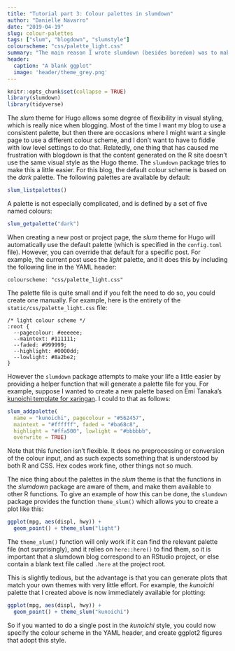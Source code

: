 ```yaml
---
title: "Tutorial part 3: Colour palettes in slumdown"
author: "Danielle Navarro"
date: "2019-04-19"
slug: colour-palettes
tags: ["slum", "blogdown", "slumstyle"]
colourscheme: "css/palette_light.css"
summary: "The main reason I wrote slumdown (besides boredom) was to make it easy to  include user-defined colours palettes in blogdown, and expose those palettes to R so that (for instance) plots can be drawn in a style that matches the blog style. This tutorial introduces this palette system."
header:
  caption: "A blank ggplot"
  image: 'header/theme_grey.png'
---
```


```r
knitr::opts_chunk$set(collapse = TRUE)
library(slumdown)
library(tidyverse)
```



The *slum* theme for Hugo allows some degree of flexibility in visual styling, which is really nice when blogging. Most of the time I want my blog to use a consistent palette, but then there are occasions where I might want a single page to use a different colour scheme, and I don't want to have to fiddle with low level settings to do that. Relatedly, one thing that has caused me frustration with blogdown is that the content generated on the R site doesn't use the same visual style as the Hugo theme. The `slumdown` package tries to make this a little easier. For this blog, the default colour scheme is based on the *dark* palette. The following palettes are available by default:


```r
slum_listpalettes()
```

A palette is not especially complicated, and is defined by a set of five named colours:

```r
slum_getpalette("dark")
```

When creating a new post or project page, the *slum* theme for Hugo will automatically use the default palette (which is specified in the `config.toml` file). However, you can override that default for a specific post. For example, the current post uses the *light* palette, and it does this by including the following line in the YAML header:

```
colourscheme: "css/palette_light.css"
```

The palette file is quite small and if you felt the need to do so, you could create one manually. For example, here is the entirety of the `static/css/palette_light.css` file:

```
/* light colour scheme */
:root {
  --pagecolour: #eeeeee;
  --maintext: #111111;
  --faded: #999999;
  --highlight: #0000dd;
  --lowlight: #8a2be2;
}
```

However the `slumdown` package attempts to make your life a little easier by providing a helper function that will generate a palette file for you. For example, suppose I wanted to create a new palette based on Emi Tanaka's [kunoichi template for xaringan](https://yihui.name/en/2018/07/emi-tanaka/). I could to that as follows:

```r
slum_addpalette(
  name = "kunoichi", pagecolour = "#562457", 
  maintext = "#ffffff", faded = "#ba68c8", 
  highlight = "#ffa500", lowlight = "#bbbbbb",
  overwrite = TRUE)
```

Note that this function isn't flexible. It does no preprocessing or conversion of the colour input, and as such expects something that is understood by both R and CSS. Hex codes work fine, other things not so much.

The nice thing about the palettes in the *slum* theme is that the functions in the *slumdown* package are aware of them, and make them available to other R functions. To give an example of how this can be done, the `slumdown` package provides the function `theme_slum()` which allows you to create a plot like this: 

```r
ggplot(mpg, aes(displ, hwy)) + 
  geom_point() + theme_slum("light")
```

The `theme_slum()` function will only work if it can find the relevant palette file (not surprisingly), and it relies on `here::here()` to find them, so it is important that a slumdown blog correspond to an RStudio project, or else contain a blank text file called `.here` at the project root. 

This is slightly tedious, but the advantage is that you can generate plots that match your own themes with very little effort. For example, the *kunoichi* palette that I created above is now immediately available for plotting: 

```r
ggplot(mpg, aes(displ, hwy)) + 
  geom_point() + theme_slum("kunoichi")
```

So if you wanted to do a single post in the *kunoichi* style, you could now specify the colour scheme in the YAML header, and create ggplot2 figures that adopt this style. 


